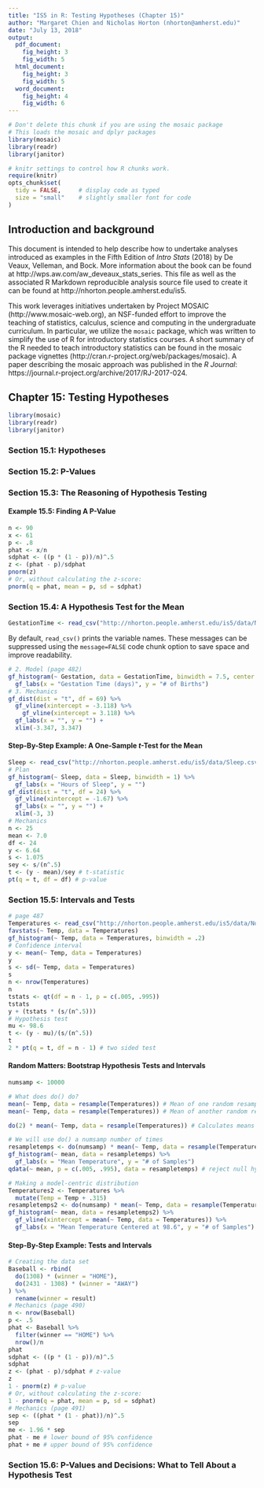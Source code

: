 ```yaml
---
title: "IS5 in R: Testing Hypotheses (Chapter 15)"
author: "Margaret Chien and Nicholas Horton (nhorton@amherst.edu)"
date: "July 13, 2018"
output: 
  pdf_document:
    fig_height: 3
    fig_width: 5
  html_document:
    fig_height: 3
    fig_width: 5
  word_document:
    fig_height: 4
    fig_width: 6
---
```



```r
# Don't delete this chunk if you are using the mosaic package
# This loads the mosaic and dplyr packages
library(mosaic)
library(readr)
library(janitor)
```

```r
# knitr settings to control how R chunks work.
require(knitr)
opts_chunk$set(
  tidy = FALSE,     # display code as typed
  size = "small"    # slightly smaller font for code
)
```

## Introduction and background 

This document is intended to help describe how to undertake analyses introduced 
as examples in the Fifth Edition of *Intro Stats* (2018) by De Veaux, Velleman, and Bock.
More information about the book can be found at http://wps.aw.com/aw_deveaux_stats_series.  This
file as well as the associated R Markdown reproducible analysis source file used to create it can be found at http://nhorton.people.amherst.edu/is5.

This work leverages initiatives undertaken by Project MOSAIC (http://www.mosaic-web.org), an NSF-funded effort to improve the teaching of statistics, calculus, science and computing in the undergraduate curriculum. In particular, we utilize the `mosaic` package, which was written to simplify the use of R for introductory statistics courses. A short summary of the R needed to teach introductory statistics can be found in the mosaic package vignettes (http://cran.r-project.org/web/packages/mosaic).  A paper describing the mosaic approach was published in the *R Journal*: https://journal.r-project.org/archive/2017/RJ-2017-024.

## Chapter 15: Testing Hypotheses

```r
library(mosaic)
library(readr)
library(janitor)
```   

### Section 15.1: Hypotheses

### Section 15.2: P-Values

### Section 15.3: The Reasoning of Hypothesis Testing

#### Example 15.5: Finding A P-Value

```r
n <- 90
x <- 61
p <- .8
phat <- x/n
sdphat <- ((p * (1 - p))/n)^.5
z <- (phat - p)/sdphat
pnorm(z)
# Or, without calculating the z-score:
pnorm(q = phat, mean = p, sd = sdphat)
```

### Section 15.4: A Hypothesis Test for the Mean

```r
GestationTime <- read_csv("http://nhorton.people.amherst.edu/is5/data/Nashville.csv")
```

By default, `read_csv()` prints the variable names. These messages can be suppressed using the `message=FALSE` code chunk option to save space and improve readability.  

```r
# 2. Model (page 482)
gf_histogram(~ Gestation, data = GestationTime, binwidth = 7.5, center = 3.75) %>%
  gf_labs(x = "Gestation Time (days)", y = "# of Births")
# 3. Mechanics
gf_dist(dist = "t", df = 69) %>%
  gf_vline(xintercept = -3.118) %>%
    gf_vline(xintercept = 3.118) %>%
  gf_labs(x = "", y = "") + 
  xlim(-3.347, 3.347)
```

#### Step-By-Step Example: A One-Sample *t*-Test for the Mean

```r
Sleep <- read_csv("http://nhorton.people.amherst.edu/is5/data/Sleep.csv")
# Plan
gf_histogram(~ Sleep, data = Sleep, binwidth = 1) %>%
  gf_labs(x = "Hours of Sleep", y = "")
gf_dist(dist = "t", df = 24) %>%
  gf_vline(xintercept = -1.67) %>%
  gf_labs(x = "", y = "") + 
  xlim(-3, 3)
# Mechanics
n <- 25
mean <- 7.0
df <- 24
y <- 6.64
s <- 1.075
sey <- s/(n^.5)
t <- (y - mean)/sey # t-statistic
pt(q = t, df = df) # p-value
```

### Section 15.5: Intervals and Tests

```r
# page 487
Temperatures <- read_csv("http://nhorton.people.amherst.edu/is5/data/Normal_temperature.csv")
favstats(~ Temp, data = Temperatures)
gf_histogram(~ Temp, data = Temperatures, binwidth = .2)
# Confidence interval
y <- mean(~ Temp, data = Temperatures)
y
s <- sd(~ Temp, data = Temperatures)
s
n <- nrow(Temperatures)
n
tstats <- qt(df = n - 1, p = c(.005, .995))
tstats
y + (tstats * (s/(n^.5)))
# Hypothesis test
mu <- 98.6
t <- (y - mu)/(s/(n^.5))
t
2 * pt(q = t, df = n - 1) # two sided test
```

#### Random Matters: Bootstrap Hypothesis Tests and Intervals

```r
numsamp <- 10000 

# What does do() do?
mean(~ Temp, data = resample(Temperatures)) # Mean of one random resample
mean(~ Temp, data = resample(Temperatures)) # Mean of another random resample

do(2) * mean(~ Temp, data = resample(Temperatures)) # Calculates means of two resamples

# We will use do() a numsamp number of times
resampletemps <- do(numsamp) * mean(~ Temp, data = resample(Temperatures))
gf_histogram(~ mean, data = resampletemps) %>%
  gf_labs(x = "Mean Temperature", y = "# of Samples")
qdata(~ mean, p = c(.005, .995), data = resampletemps) # reject null hypothesis

# Making a model-centric distribution
Temperatures2 <- Temperatures %>%
  mutate(Temp = Temp + .315)
resampletemps2 <- do(numsamp) * mean(~ Temp, data = resample(Temperatures2))
gf_histogram(~ mean, data = resampletemps2) %>%
  gf_vline(xintercept = mean(~ Temp, data = Temperatures)) %>%
  gf_labs(x = "Mean Temperature Centered at 98.6", y = "# of Samples")
```

#### Step-By-Step Example: Tests and Intervals

```r
# Creating the data set
Baseball <- rbind(
  do(1308) * (winner = "HOME"),
  do(2431 - 1308) * (winner = "AWAY")
) %>%
  rename(winner = result)
# Mechanics (page 490)
n <- nrow(Baseball)
p <- .5
phat <- Baseball %>%
  filter(winner == "HOME") %>%
  nrow()/n
phat
sdphat <- ((p * (1 - p))/n)^.5
sdphat
z <- (phat - p)/sdphat # z-value
z
1 - pnorm(z) # p-value
# Or, without calculating the z-score:
1 - pnorm(q = phat, mean = p, sd = sdphat)
# Mechanics (page 491)
sep <- ((phat * (1 - phat))/n)^.5
sep
me <- 1.96 * sep
phat - me # lower bound of 95% confidence
phat + me # upper bound of 95% confidence
```

### Section 15.6: P-Values and Decisions: What to Tell About a Hypothesis Test
